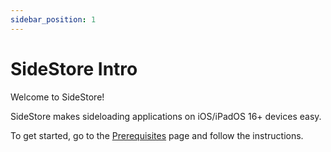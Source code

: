 ```yaml
---
sidebar_position: 1
---
```


# SideStore Intro

Welcome to SideStore!

SideStore makes sideloading applications on iOS/iPadOS 16+ devices easy.

To get started, go to the [Prerequisites](/docs/installation/prerequisites.mdx) page and follow the instructions.

